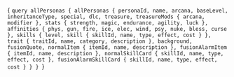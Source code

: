 

<CodeBlock language="jsx" title="QUERY" showLineNumbers>{
`query allPersonas {
  allPersonas {
    personaId,
    name,
    arcana,
    baseLevel,
    inheritanceType,
    special,
    dlc,
    treasure,
    treasureMods {
      arcana,
      modifier
    },
    stats {
      strength,
      magic,
      endurance,
      agility,
      luck
    },
    affinities {
      phys,
      gun,
      fire,
      ice,
      elec,
      wind,
      psy,
      nuke,
      bless,
      curse
    },
    skills {
      level,
      skill {
        skillId,
        name,
        type,
        effect,
        cost
      }
    },
    trait {
      traitId,
      name,
      category,
      description
    },
    background,
    fusionQuote,
    normalItem {
      itemId,
      name,
      description
    },
    fusionAlarmItem {
      itemId,
      name,
      description
    },
    normalSkillCard {
      skillId,
      name,
      type,
      effect,
      cost
    },
    fusionAlarmSkillCard {
      skillId,
      name,
      type,
      effect,
      cost
    }
  }
}
`}</CodeBlock>